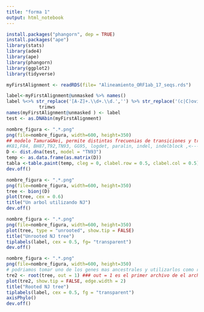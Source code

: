```yaml
---
title: "forma 1"
output: html_notebook
---
```




```r
install.packages("phangorn", dep = TRUE)
install.packages("ape")
library(stats)
library(ade4)
library(ape)
library(phangorn)
library(ggplot2)
library(tidyverse)
```

```r
myFirstAlignment <- readRDS(file= "Alineamiento_ORF1ab_17_seqs.rds")

label<-myFirstAlignment@unmasked %>% names()
label %<>% str_replace('[A-Z]+.\\d+.\\d.','') %>% str_replace('(c|C)ovid|COVID','') %>% str_replace_all('ORF1ab|Orf1ab','') %>%
            trimws
names(myFirstAlignment@unmasked ) <- label
test <- as.DNAbin(myFirstAlignment)
```


```r
nombre_figura <- ".*.png" 
png(file=nombre_figura, width=600, height=350)
## modelo Tamura&Nei, permite distintas frecuenias de transiciones y transversiones y tasas de sustitucion
#K81,F84, BH87,T92,TN93, GG95, logdet, paralin, indel, indelblock ,<--- estos son los modelos disponibles
D <- dist.dna(test, model = "TN93")
temp <- as.data.frame(as.matrix(D)) 
tabla <-table.paint(temp, cleg = 0, clabel.row = 0.5, clabel.col = 0.5)
dev.off()
```

```r
nombre_figura <- ".*.png" 
png(file=nombre_figura, width=600, height=350)
tree <- bionj(D)
plot(tree, cex = 0.6)
title("Un arbol utilizando NJ")
dev.off()
```

```r
nombre_figura <- ".*.png" 
png(file=nombre_figura, width=600, height=350)
plot(tree, type = "unrooted", show.tip = FALSE)
title("Unrooted NJ tree")
tiplabels(label, cex = 0.5, fg= "transparent")
dev.off()
```

```r
nombre_figura <- ".*.png" 
png(file=nombre_figura, width=600, height=350)
# podriamos tomar uno de los genes mas ancestrales y utilizarlos como raiz
tre2 <- root(tree, out = 1) ### out = 1 es el primer archivo de el archivo de anotaciones.
plot(tre2, show.tip = FALSE, edge.width = 2)
title("Rooted NJ tree")
tiplabels(label, cex = 0.5, fg = "transparent")
axisPhylo()
dev.off()
```







